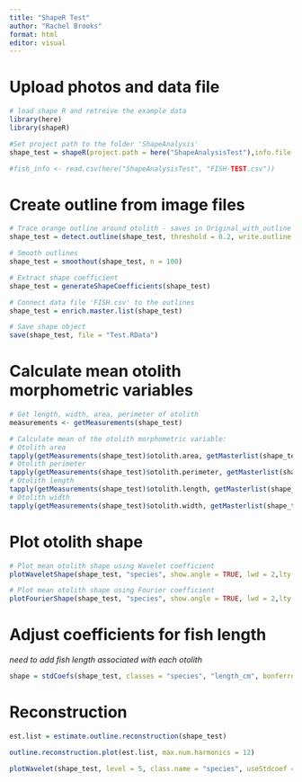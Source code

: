 ```yaml
---
title: "ShapeR Test"
author: "Rachel Brooks"
format: html
editor: visual
---
```


# Upload photos and data file

```r

# load shape R and retreive the example data 
library(here) 
library(shapeR) 

#Set project path to the folder 'ShapeAnalysis' 
shape_test = shapeR(project.path = here("ShapeAnalysisTest"),info.file = "FISH-TEST.csv") 

#fish_info <- read.csv(here("ShapeAnalysisTest", "FISH-TEST.csv"))

```

# Create outline from image files

```r

# Trace orange outline around otolith - saves in Original_with_outline
shape_test = detect.outline(shape_test, threshold = 0.2, write.outline.w.org =FALSE)

# Smooth outlines 
shape_test = smoothout(shape_test, n = 100)

# Extract shape coefficient
shape_test = generateShapeCoefficients(shape_test)

# Connect data file 'FISH.csv' to the outlines
shape_test = enrich.master.list(shape_test)

# Save shape object
save(shape_test, file = "Test.RData")

```

# Calculate mean otolith morphometric variables

```r

# Get length, width, area, perimeter of otolith
measurements <- getMeasurements(shape_test)

# Calculate mean of the otolith morphometric variable: 
# Otolith area
tapply(getMeasurements(shape_test)$otolith.area, getMasterlist(shape_test)$species, mean)
# Otolith perimeter
tapply(getMeasurements(shape_test)$otolith.perimeter, getMasterlist(shape_test)$species, mean)
# Otolith length
tapply(getMeasurements(shape_test)$otolith.length, getMasterlist(shape_test)$species, mean)
# Otolith width
tapply(getMeasurements(shape_test)$otolith.width, getMasterlist(shape_test)$species, mean)

```

# Plot otolith shape

```r

# Plot mean otolith shape using Wavelet coefficient 
plotWaveletShape(shape_test, "species", show.angle = TRUE, lwd = 2,lty = 1)

# Plot mean otolith shape using Fourier coefficient 
plotFourierShape(shape_test, "species", show.angle = TRUE, lwd = 2,lty = 1)

```

# Adjust coefficients for fish length

*need to add fish length associated with each otolith*

```r

shape = stdCoefs(shape_test, classes = "species", "length_cm", bonferroni = TRUE)

```

# Reconstruction

```r

est.list = estimate.outline.reconstruction(shape_test)

outline.reconstruction.plot(est.list, max.num.harmonics = 12)

plotWavelet(shape_test, level = 5, class.name = "species", useStdcoef = TRUE)

```
